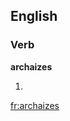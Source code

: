 ==English==

===Verb===
'''archaizes'''

# {{third-person singular of|archaize}}
{{count page|[[Wiktionary:Page count]]}}

[[fr:archaizes]]